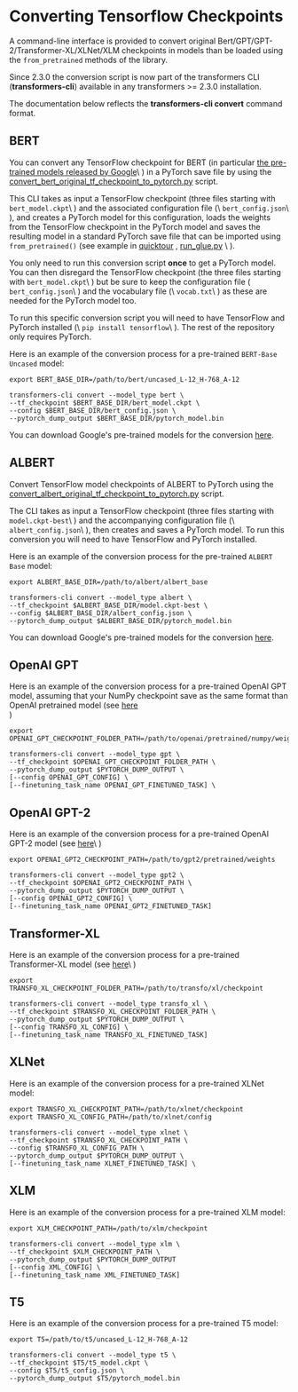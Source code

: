 <script>
</script>

<!--Copyright 2020 The HuggingFace Team. All rights reserved.

Licensed under the Apache License, Version 2.0 (the "License"); you may not use this file except in compliance with
the License. You may obtain a copy of the License at

http://www.apache.org/licenses/LICENSE-2.0

Unless required by applicable law or agreed to in writing, software distributed under the License is distributed on
an "AS IS" BASIS, WITHOUT WARRANTIES OR CONDITIONS OF ANY KIND, either express or implied. See the License for the
specific language governing permissions and limitations under the License.
-->

# Converting Tensorflow Checkpoints

A command-line interface is provided to convert original Bert/GPT/GPT-2/Transformer-XL/XLNet/XLM checkpoints in models
than be loaded using the `from_pretrained` methods of the library.

<Tip>

Since 2.3.0 the conversion script is now part of the transformers CLI (**transformers-cli**) available in any
transformers >= 2.3.0 installation.

The documentation below reflects the **transformers-cli convert** command format.

</Tip>

## BERT

You can convert any TensorFlow checkpoint for BERT (in particular [the pre-trained models released by Google](https://github.com/google-research/bert#pre-trained-models)\ ) in a PyTorch save file by using the
[convert_bert_original_tf_checkpoint_to_pytorch.py](https://github.com/huggingface/transformers/tree/master/src/transformers/models/bert/convert_bert_original_tf_checkpoint_to_pytorch.py) script.

This CLI takes as input a TensorFlow checkpoint (three files starting with `bert_model.ckpt`\ ) and the associated
configuration file (\ `bert_config.json`\ ), and creates a PyTorch model for this configuration, loads the weights
from the TensorFlow checkpoint in the PyTorch model and saves the resulting model in a standard PyTorch save file that
can be imported using `from_pretrained()` (see example in [quicktour](quicktour.html) , [run_glue.py](https://github.com/huggingface/transformers/tree/master/examples/pytorch/text-classification/run_glue.py) \ ).

You only need to run this conversion script **once** to get a PyTorch model. You can then disregard the TensorFlow
checkpoint (the three files starting with `bert_model.ckpt`\ ) but be sure to keep the configuration file (\
`bert_config.json`\ ) and the vocabulary file (\ `vocab.txt`\ ) as these are needed for the PyTorch model too.

To run this specific conversion script you will need to have TensorFlow and PyTorch installed (\ `pip install tensorflow`\ ). The rest of the repository only requires PyTorch.

Here is an example of the conversion process for a pre-trained `BERT-Base Uncased` model:

```shell
export BERT_BASE_DIR=/path/to/bert/uncased_L-12_H-768_A-12

transformers-cli convert --model_type bert \
--tf_checkpoint $BERT_BASE_DIR/bert_model.ckpt \
--config $BERT_BASE_DIR/bert_config.json \
--pytorch_dump_output $BERT_BASE_DIR/pytorch_model.bin
```

You can download Google's pre-trained models for the conversion [here](https://github.com/google-research/bert#pre-trained-models).

## ALBERT

Convert TensorFlow model checkpoints of ALBERT to PyTorch using the
[convert_albert_original_tf_checkpoint_to_pytorch.py](https://github.com/huggingface/transformers/tree/master/src/transformers/models/albert/convert_albert_original_tf_checkpoint_to_pytorch.py) script.

The CLI takes as input a TensorFlow checkpoint (three files starting with `model.ckpt-best`\ ) and the accompanying
configuration file (\ `albert_config.json`\ ), then creates and saves a PyTorch model. To run this conversion you
will need to have TensorFlow and PyTorch installed.

Here is an example of the conversion process for the pre-trained `ALBERT Base` model:

```shell
export ALBERT_BASE_DIR=/path/to/albert/albert_base

transformers-cli convert --model_type albert \
--tf_checkpoint $ALBERT_BASE_DIR/model.ckpt-best \
--config $ALBERT_BASE_DIR/albert_config.json \
--pytorch_dump_output $ALBERT_BASE_DIR/pytorch_model.bin
```

You can download Google's pre-trained models for the conversion [here](https://github.com/google-research/albert#pre-trained-models).

## OpenAI GPT

Here is an example of the conversion process for a pre-trained OpenAI GPT model, assuming that your NumPy checkpoint
save as the same format than OpenAI pretrained model (see [here](https://github.com/openai/finetune-transformer-lm)\
)

```shell
export OPENAI_GPT_CHECKPOINT_FOLDER_PATH=/path/to/openai/pretrained/numpy/weights

transformers-cli convert --model_type gpt \
--tf_checkpoint $OPENAI_GPT_CHECKPOINT_FOLDER_PATH \
--pytorch_dump_output $PYTORCH_DUMP_OUTPUT \
[--config OPENAI_GPT_CONFIG] \
[--finetuning_task_name OPENAI_GPT_FINETUNED_TASK] \
```

## OpenAI GPT-2

Here is an example of the conversion process for a pre-trained OpenAI GPT-2 model (see [here](https://github.com/openai/gpt-2)\ )

```shell
export OPENAI_GPT2_CHECKPOINT_PATH=/path/to/gpt2/pretrained/weights

transformers-cli convert --model_type gpt2 \
--tf_checkpoint $OPENAI_GPT2_CHECKPOINT_PATH \
--pytorch_dump_output $PYTORCH_DUMP_OUTPUT \
[--config OPENAI_GPT2_CONFIG] \
[--finetuning_task_name OPENAI_GPT2_FINETUNED_TASK]
```

## Transformer-XL

Here is an example of the conversion process for a pre-trained Transformer-XL model (see [here](https://github.com/kimiyoung/transformer-xl/tree/master/tf#obtain-and-evaluate-pretrained-sota-models)\ )

```shell
export TRANSFO_XL_CHECKPOINT_FOLDER_PATH=/path/to/transfo/xl/checkpoint

transformers-cli convert --model_type transfo_xl \
--tf_checkpoint $TRANSFO_XL_CHECKPOINT_FOLDER_PATH \
--pytorch_dump_output $PYTORCH_DUMP_OUTPUT \
[--config TRANSFO_XL_CONFIG] \
[--finetuning_task_name TRANSFO_XL_FINETUNED_TASK]
```

## XLNet

Here is an example of the conversion process for a pre-trained XLNet model:

```shell
export TRANSFO_XL_CHECKPOINT_PATH=/path/to/xlnet/checkpoint
export TRANSFO_XL_CONFIG_PATH=/path/to/xlnet/config

transformers-cli convert --model_type xlnet \
--tf_checkpoint $TRANSFO_XL_CHECKPOINT_PATH \
--config $TRANSFO_XL_CONFIG_PATH \
--pytorch_dump_output $PYTORCH_DUMP_OUTPUT \
[--finetuning_task_name XLNET_FINETUNED_TASK] \
```

## XLM

Here is an example of the conversion process for a pre-trained XLM model:

```shell
export XLM_CHECKPOINT_PATH=/path/to/xlm/checkpoint

transformers-cli convert --model_type xlm \
--tf_checkpoint $XLM_CHECKPOINT_PATH \
--pytorch_dump_output $PYTORCH_DUMP_OUTPUT
[--config XML_CONFIG] \
[--finetuning_task_name XML_FINETUNED_TASK]
```

## T5

Here is an example of the conversion process for a pre-trained T5 model:

```shell
export T5=/path/to/t5/uncased_L-12_H-768_A-12

transformers-cli convert --model_type t5 \
--tf_checkpoint $T5/t5_model.ckpt \
--config $T5/t5_config.json \
--pytorch_dump_output $T5/pytorch_model.bin
```
